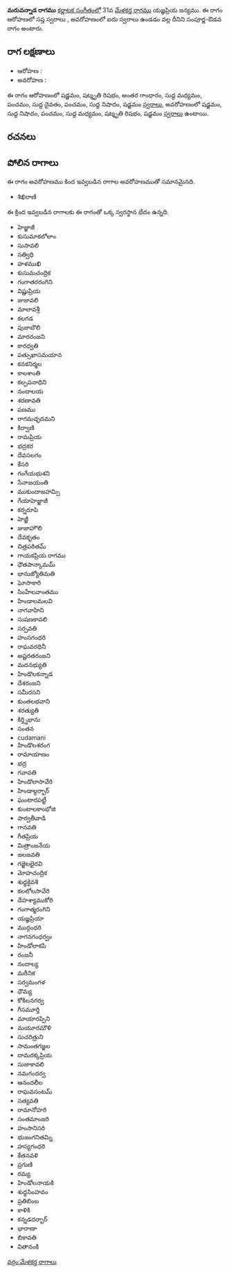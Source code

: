 {{Infobox ragam
	| name          	= మరువన్నాడ
	| synonym	    	= 
	| mela          	= 
	| chakra        	= 
	| janaka        	= 
	| type          	= సంపూర్ణ-ఔడవ
	| arohanam      	= {{svaraC|S|R3|G3|M1|P|D1|P|N1|S'}} 
	| avarohanam    	= {{svaraC|S'|N1|P|M1|R3|S}}
	| jeeva         	=
	| chhaya        	=
	| nyasa         	=
	| vishesha      	= 
	| equivalent  		= 
}}
{{కర్ణాటక సంగీత రాగాలు}}
'''మరువన్నాడ రాగము''' [[కర్ణాటక సంగీతం]]లో 31వ [[మేళకర్త రాగము]] యజ్ఞప్రియ జన్యము.  ఈ రాగం ఆరోహణలో సప్త స్వరాలు , అవరోహణంలో ఐదు స్వరాలు ఉండడం వల్ల దీనిని సంపూర్ణ-ఔడవ రాగం అంటారు.


==రాగ లక్షణాలు==


* ఆరోహణ : {{svaraC|S|R3|G3|M1|P|D1|P|N1|S'}} 
* అవరోహణ : {{svaraC|S'|N1|P|M1|R3|S}}

ఈ రాగం ఆరోహణంలో షడ్జమం, షట్శృతి రిషభం, అంతర గాంధారం, సుద్ద మధ్యమం, పంచమం, సుద్ద దైవతం, పంచమం, సుద్ద నిషాదం, షడ్జమం [[స్వరాలు]], అవరోహణంలో షడ్జమం, సుద్ద నిషాదం, పంచమం, సుద్ద మధ్యమం, షట్శృతి రిషభం, షడ్జమం [[స్వరాలు]] ఉంటాయి.

==రచనలు==



==పోలిన రాగాలు==
ఈ రాగం అవరోహణము కింద ఇవ్వబడిన రాగాల అవరోహణముతో సమానమైనది.
* శిఖిరాణి

ఈ క్రింద ఇవ్వబడిన రాగాలకు ఈ రాగంతో ఒక్క స్వరస్థాన భేదం ఉన్నది.
* హెజ్జాజీ
* కుసుమాకలోలాం
* సుసావలి
* సత్విధి
* హళముఖి
* కుసుమచంద్రిక
* గంగాతరరంగిని
* విష్ణుప్రియ
* జుజావలి
* మాలావశ్రీ
* కలగడ
* పుజాబౌలి
* మారరంజని
* కారధ్వతి
* పత్సుఖాసమయాన
* కనకనిర్మల
* కాలశాంతి
* కల్పపనాధిని
* నందాలయ
* శరణావతి
* పణము
* రాగమచ్ఛదమని
* కిర్వాణి
* రామప్రియ
* భద్రకర
* దేవసలగం
* కేసరి
* గంగేయభుశని
* సేనాజయంతి
* ముకుందాజహమ్సి
* గేయాహెజ్జాజీ
* కర్నరూపి
* హెజ్జీ
* జుజాహౌలి
* దేవకృతం
* చిత్రపఠితమ్
* గాయకప్రియ రాగము
* ధౌతపాన్కామమ్
* భానుజ్యోతిమతి
* ఘోసాకారి
* సింహేలవాంతము
* హిండాలమలవి
* నాగవాహిని
* సుషణకావలి
* సర్పవతి
* హంసగంధరి
* రాఘవరధినీ
* అష్టరతరంజని
* మదనభ్యుతి
* హిండొలకన్నాడ
* దేశరంజని
* సమీరసని
* కుంతలభవాని
* శరత్యుతి
* కిర్త్నిభాను
* సంతన
* cudamani
* హిండొలశరంగ
* రామాయాణం
* భద్ర
* గవావతి
* హిండొలాసావేరి
* హిండాల్దర్బార్
* ఘంటారపట్టీ
* కుంటాలకాంభోజి
* పార్వతీవాడి
* గానవతి
* గీతప్రియ
* మిత్రాంజనేయ
* జలజవతి
* గజ్జెలభైరవి
* మోహచంద్రిక
* శుధ్ధకైవశి
* కలలోలసావేరి
* దేహశ్యాముకోరి
* గంగాత్మరంగిని
* యజ్ఞప్రియా
* ముద్గంధరి
* నాగనగంధర్వం
* హిండోలాకపి
* రంజనీ
* నందాల్య
* మరీనిక
* సర్వమంగళ
* ధౌమ్య
* కోకిలనగర్వ
* గీసమూర్తి
* మాయారప్పిని
* మయూరమౌళి
* సుచరిత్రుని
* సామంతగజ్జల
* దామరక్కప్రియ
* సుజాకావలి
* నమగందర్వ
* ఆనందలీల
* రాఘవసంటమ్
* సత్యవతి
* రామానోహరి
* సంతమాంజరి
* హంసానిసరి
* భుజంగనితమ్ని
* హస్యగంధరి
* కేతనవళి
* ప్రగుణి
* రమ్య
* హిండోలనాయకి
* శుధ్ధసింహవం
* ప్రతిబింబ
* కాళికి
* కన్నడదర్బార్
* భారాణా
* బికావతి
* వితానంకి



[[వర్గం:మేళకర్త రాగాలు]]